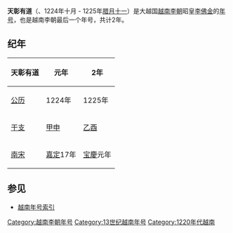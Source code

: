 {{Eranamebox|年号=天彰有道
|起讫时间= 1224年十月 - 1225年腊月十一
|政权= [[越南李朝|越南李朝]]
|帝王=昭皇[[李佛金|李佛金]]
|历时= 2年
|timeline=
|说明=
}}
'''天彰有道'''（{{lang|vi|Thiên Chương Hữu Đạo}}、1224年十月 - 1225年[[腊月十一|腊月十一]]）是大越国[[越南李朝|越南李朝]]昭皇[[李佛金|李佛金]]的[[年号|年号]]，也是越南李朝最后一个年号，共计2年。

==纪年==

{| class="wikitable"  style="text-align:center"
!天彰有道||元年||2年
|-
|[[公历|公历]]||1224年||1225年
|-
|[[干支|干支]]||[[甲申|甲申]]||[[乙酉|乙酉]]
|-
|[[南宋|南宋]]||[[嘉定_(南宋)|嘉定]]17年||[[宝慶|宝慶]]元年
|}

==参见==
*[[越南年号索引|越南年号索引]]
{{年号|[[建嘉|建嘉]]|[[越南年号索引|越南李朝年号]]|[[越南陳朝|越南陳朝]]：[[建中_(陳日煚)|建中]]}}
{{越南年號}}
[[Category:越南李朝年号|Category:越南李朝年号]]
[[Category:13世纪越南年号|Category:13世纪越南年号]]
[[Category:1220年代越南|Category:1220年代越南]]